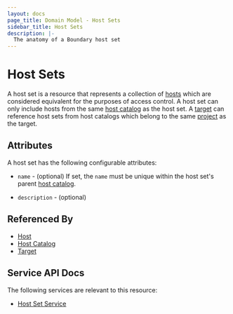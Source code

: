```yaml
---
layout: docs
page_title: Domain Model - Host Sets
sidebar_title: Host Sets
description: |-
  The anatomy of a Boundary host set
---
```


# Host Sets

A host set is a resource
that represents a collection of [hosts][]
which are considered equivalent
for the purposes of access control.
A host set can only include hosts
from the same [host catalog][] as the host set.
A [target][] can reference host sets from host catalogs
which belong to the same [project][] as the target.

## Attributes

A host set has the following configurable attributes:

- `name` - (optional)
  If set, the `name` must be unique within the host set's parent [host catalog][].

- `description` - (optional)

## Referenced By

- [Host][]
- [Host Catalog][]
- [Target][]

[host catalog]: /docs/concepts/domain-model/host-catalogs
[host catalogs]: /docs/concepts/domain-model/host-catalogs
[host]: /docs/concepts/domain-model/hosts
[hosts]: /docs/concepts/domain-model/hosts
[project]: /docs/concepts/domain-model/scopes#projects
[projects]: /docs/concepts/domain-model/scopes#projects
[target]: /docs/concepts/domain-model/targets
[targets]: /docs/concepts/domain-model/targets

## Service API Docs

The following services are relevant to this resource:

* [Host Set Service](/api-docs/host-set-service)
